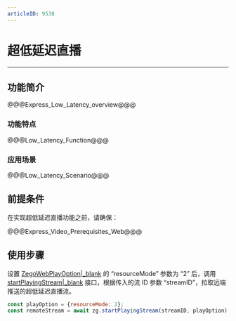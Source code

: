 ```yaml
---
articleID: 9538
---
```

# 超低延迟直播

---

## 功能简介

@@@Express_Low_Latency_overview@@@

### 功能特点

@@@Low_Latency_Function@@@


### 应用场景

@@@Low_Latency_Scenario@@@

## 前提条件

在实现超低延迟直播功能之前，请确保：

@@@Express_Video_Prerequisites_Web@@@


## 使用步骤

设置 [ZegoWebPlayOption\|_blank](@-ZegoWebPlayOption) 的 “resourceMode” 参数为 “2” 后，调用 [startPlayingStream\|_blank](@startPlayingStream) 接口，根据传入的流 ID 参数 “streamID”，拉取远端推送的超低延迟直播流。

```javascript
const playOption = {resourceMode: 2};
const remoteStream = await zg.startPlayingStream(streamID, playOption)
```
